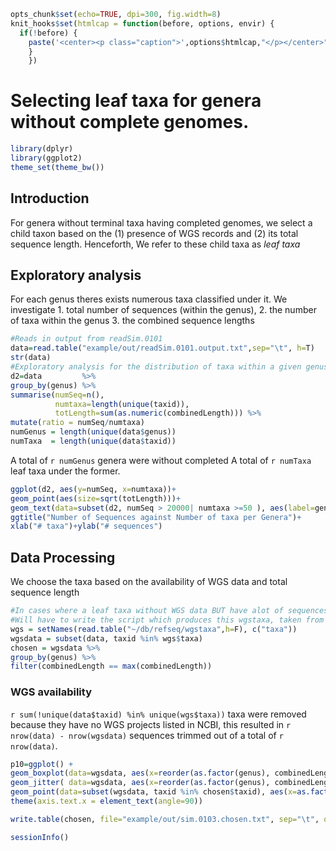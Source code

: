 ```r
opts_chunk$set(echo=TRUE, dpi=300, fig.width=8)
knit_hooks$set(htmlcap = function(before, options, envir) {
  if(!before) {
    paste('<center><p class="caption">',options$htmlcap,"</p></center>",sep="")
    }
    })
```

Selecting leaf taxa for genera without complete genomes.
====


```r
library(dplyr)
library(ggplot2)
theme_set(theme_bw())
```

## Introduction
For genera without terminal taxa having completed genomes, 
we select a child taxon based on the (1) presence of WGS records and (2) its total sequence length.
Henceforth, We refer to these child taxa as *leaf taxa*

## Exploratory analysis

For each genus theres exists numerous taxa classified under it. 
We investigate 
1. total number of sequences (within the genus), 
2. the number of taxa within the genus
3. the combined sequence lengths

```r
#Reads in output from readSim.0101
data=read.table("example/out/readSim.0101.output.txt",sep="\t", h=T)
str(data)
#Exploratory analysis for the distribution of taxa within a given genus with relation to its total sequence length, number of sequences etc.
d2=data         %>% 
group_by(genus) %>%
summarise(numSeq=n(),
          numtaxa=length(unique(taxid)), 
          totLength=sum(as.numeric(combinedLength))) %>%
mutate(ratio = numSeq/numtaxa)
numGenus = length(unique(data$genus))
numTaxa  = length(unique(data$taxid))
```

A total of `r numGenus` genera were without completed A total of `r numTaxa` leaf taxa under the former.

```r
ggplot(d2, aes(y=numSeq, x=numtaxa))+
geom_point(aes(size=sqrt(totLength)))+
geom_text(data=subset(d2, numSeq > 20000| numtaxa >=50 ), aes(label=genus), color='red')+
ggtitle("Number of Sequences against Number of taxa per Genera")+
xlab("# taxa")+ylab("# sequences")
```

## Data Processing

We choose the taxa based on the availability of WGS data and total sequence length

```r
#In cases where a leaf taxa without WGS data BUT have alot of sequences of a particular gene we limit our choice to just genera with known wgs data.
#Will have to write the script which produces this wgstaxa, taken from NCBI
wgs = setNames(read.table("~/db/refseq/wgstaxa",h=F), c("taxa"))
wgsdata = subset(data, taxid %in% wgs$taxa)
chosen = wgsdata %>% 
group_by(genus) %>% 
filter(combinedLength == max(combinedLength))
```
### WGS availability 

`r sum(!unique(data$taxid) %in% unique(wgs$taxa))` taxa were removed because they have no WGS projects listed in NCBI, this resulted in `r nrow(data) - nrow(wgsdata)` sequences trimmed out of a total of `r nrow(data)`.

```r
p10=ggplot() + 
geom_boxplot(data=wgsdata, aes(x=reorder(as.factor(genus), combinedLength, median), y=combinedLength))+
geom_jitter( data=wgsdata, aes(x=reorder(as.factor(genus), combinedLength, median), y=combinedLength))+
geom_point(data=subset(wgsdata, taxid %in% chosen$taxid), aes(x=as.factor(genus), y=combinedLength),color='red')+
theme(axis.text.x = element_text(angle=90))
```

```r
write.table(chosen, file="example/out/sim.0103.chosen.txt", sep="\t", quote=F, row.names=F)
```

```r
sessionInfo()
```
